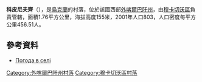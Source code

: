 {{coord|48|32|34|N|22|38|21|E|scale:100000|display=title}}

'''科皮尼夫齊'''（{{lang-uk|Копинівці}}），是[[烏克蘭|烏克蘭]]的村落，位於該國西部[[外喀爾巴阡州|外喀爾巴阡州]]，由[[穆卡切沃區|穆卡切沃區]]負責管轄，面積1.76平方公里，海拔高度155米，2001年人口803，人口密度每平方公里456.51人。

==參考資料==
*[http://weather.in.ua/ua/zakarpatskaja/11416 Погода в селі ] {{Wayback|url=http://weather.in.ua/ua/zakarpatskaja/11416 |date=20161106190050 }}

{{DEFAULTSORT:Копинівці}}

[[Category:外喀爾巴阡州村落|Category:外喀爾巴阡州村落]]
[[Category:穆卡切沃區村落|Category:穆卡切沃區村落]]


{{Zakarpattia-geo-stub}}